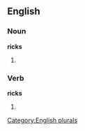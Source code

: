 
==English==

===Noun===
'''ricks'''

# {{plural of |[[rick]]}}

===Verb===
'''ricks'''

# {{third-person singular of|[[rick]]}}

[[Category:English plurals]]